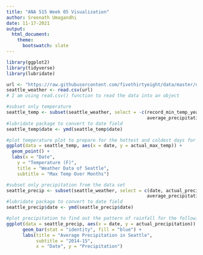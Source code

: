 ---
title: "ANA 515 Week 05 Visualization"
author: Sreenath Umagandhi
date: 11-17-2021
output: 
  html_document:
    theme:
      bootswatch: slate
---

```{r setup, include = FALSE}

library(ggplot2)
library(tidyverse)
library(lubridate)
```


```{r, include = TRUE}

url <- "https://raw.githubusercontent.com/fivethirtyeight/data/master/us-weather-history/KSEA.csv"
seattle_weather <- read.csv(url)
# I am using read.csv() function to read the data into an object
```

```{r, include = TRUE}
#subset only temperature
seattle_temp <- subset(seattle_weather, select = -c(record_min_temp_year,record_max_temp_year,actual_precipitation,
                                                    average_precipitation,record_precipitation))
#lubridate package to convert to date field
seattle_temp$date <- ymd(seattle_temp$date)

#plot temperature plot to prepare for the hottest and coldest days for the following year following the pattern of this year
ggplot(data = seattle_temp, aes(x = date, y = actual_max_temp)) +
  geom_point() +
  labs(x = "Date",
    y = "Temperature (F)",
    title = "Weather Data of Seattle",
    subtitle = "Max Temp Over Months")
```


```{r, include = TRUE}
#subset only precipitation from the data set
seattle_precip <- subset(seattle_weather, select = c(date, actual_precipitation,
                                                    average_precipitation,record_precipitation))
#lubridate package to convert to date field
seattle_precip$date <- ymd(seattle_precip$date)

#plot precipitation to find out the pattern of rainfall for the following year using the present year.
ggplot(data = seattle_precip, aes(x = date, y = actual_precipitation)) +
      geom_bar(stat = "identity", fill = "blue") +
      labs(title = "Average Precipitation in Seattle",
           subtitle = "2014-15",
           x = "Date", y = "Precipitation")
```
